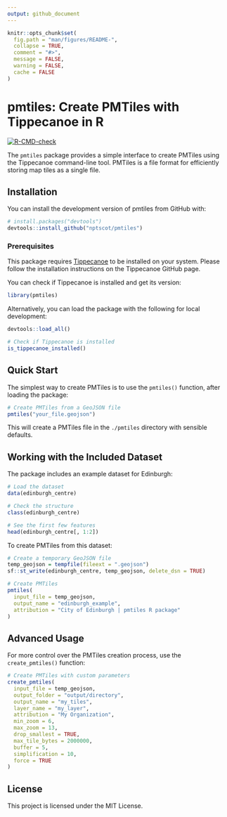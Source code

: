 ---
output: github_document
---

<!-- README.md is generated from README.Rmd. Please edit that file -->

```{r, include = FALSE}
knitr::opts_chunk$set(
  fig.path = "man/figures/README-",
  collapse = TRUE,
  comment = "#>",
  message = FALSE,
  warning = FALSE,
  cache = FALSE
)
```

# pmtiles: Create PMTiles with Tippecanoe in R

<!-- badges: start -->
[![R-CMD-check](https://github.com/nptscot/pmtiles/workflows/R-CMD-check/badge.svg)](https://github.com/nptscot/pmtiles/actions)
<!-- badges: end -->

The `pmtiles` package provides a simple interface to create PMTiles using the Tippecanoe command-line tool. PMTiles is a file format for efficiently storing map tiles as a single file.

## Installation

You can install the development version of pmtiles from GitHub with:

```{r, eval=FALSE}
# install.packages("devtools")
devtools::install_github("nptscot/pmtiles")
```

### Prerequisites

This package requires [Tippecanoe](https://github.com/felt/tippecanoe) to be installed on your system. Please follow the installation instructions on the Tippecanoe GitHub page.

You can check if Tippecanoe is installed and get its version:

```{r}
library(pmtiles)
```

Alternatively, you can load the package with the following for local development:

```{r, eval=FALSE}
devtools::load_all()
```

```{r, eval=FALSE}
# Check if Tippecanoe is installed
is_tippecanoe_installed()
```

## Quick Start

The simplest way to create PMTiles is to use the `pmtiles()` function, after loading the package:

```{r, eval=FALSE}
# Create PMTiles from a GeoJSON file
pmtiles("your_file.geojson")
```

This will create a PMTiles file in the `./pmtiles` directory with sensible defaults.

## Working with the Included Dataset

The package includes an example dataset for Edinburgh:

```{r}
# Load the dataset
data(edinburgh_centre)

# Check the structure
class(edinburgh_centre)

# See the first few features
head(edinburgh_centre[, 1:2])
```

To create PMTiles from this dataset:

```{r, eval=FALSE}
# Create a temporary GeoJSON file
temp_geojson = tempfile(fileext = ".geojson")
sf::st_write(edinburgh_centre, temp_geojson, delete_dsn = TRUE)

# Create PMTiles
pmtiles(
  input_file = temp_geojson,
  output_name = "edinburgh_example",
  attribution = "City of Edinburgh | pmtiles R package"
)
```

## Advanced Usage

For more control over the PMTiles creation process, use the `create_pmtiles()` function:

```{r, eval=FALSE}
# Create PMTiles with custom parameters
create_pmtiles(
  input_file = temp_geojson,
  output_folder = "output/directory",
  output_name = "my_tiles",
  layer_name = "my_layer",
  attribution = "My Organization",
  min_zoom = 6,
  max_zoom = 13,
  drop_smallest = TRUE,
  max_tile_bytes = 2000000,
  buffer = 5,
  simplification = 10,
  force = TRUE
)
```

## License

This project is licensed under the MIT License. 